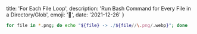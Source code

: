   title: 'For Each File Loop',
  description: 'Run Bash Command for Every File in a Directory/Glob',
  emoji: '🔁',
  date: '2021-12-26'
}

```bash
for file in *.png; do echo "${file} -> ./${file//\.png/.webp}"; done
```
